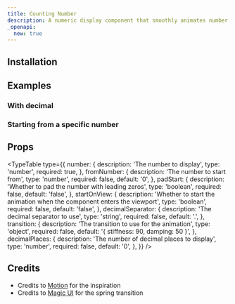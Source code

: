```yaml
---
title: Counting Number
description: A numeric display component that smoothly animates number changes with a counting animation.
_openapi:
  new: true
---
```


<ComponentPreview name="counting-number-demo" />

## Installation

<ComponentInstallation name="counting-number" />

## Examples

### With decimal

<ComponentPreview name="counting-number-decimal-demo" />

### Starting from a specific number

<ComponentPreview name="counting-from-number-demo" />

## Props

<TypeTable
  type={{
    number: {
      description: 'The number to display',
      type: 'number',
      required: true,
    },
    fromNumber: {
      description: 'The number to start from',
      type: 'number',
      required: false,
      default: '0',
    },
    padStart: {
      description: 'Whether to pad the number with leading zeros',
      type: 'boolean',
      required: false,
      default: 'false',
    },
    startOnView: {
      description:
        'Whether to start the animation when the component enters the viewport',
      type: 'boolean',
      required: false,
      default: 'false',
    },
    decimalSeparator: {
      description: 'The decimal separator to use',
      type: 'string',
      required: false,
      default: '.',
    },
    transition: {
      description: 'The transition to use for the animation',
      type: 'object',
      required: false,
      default: '{ stiffness: 90, damping: 50 }',
    },
    decimalPlaces: {
      description: 'The number of decimal places to display',
      type: 'number',
      required: false,
      default: '0',
    },
  }}
/>

## Credits

- Credits to [Motion](https://examples.motion.dev/react/html-content) for the inspiration
- Credits to [Magic UI](https://magicui.design/docs/components/number-ticker) for the spring transition

